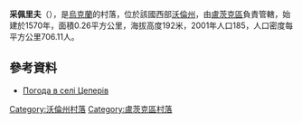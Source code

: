 {{coord|50|41|37|N|25|10|19|E|scale:30000|display=title}}

'''采佩里夫'''（{{lang-uk|Цеперів}}），是[[烏克蘭|烏克蘭]]的村落，位於該國西部[[沃倫州|沃倫州]]，由[[盧茨克區|盧茨克區]]負責管轄，始建於1570年，面積0.26平方公里，海拔高度192米，2001年人口185，人口密度每平方公里706.11人。

==參考資料==
* [http://weather.in.ua/ua/volynskaja/27685 Погода в селі Цеперів]

[[Category:沃倫州村落|Category:沃倫州村落]]
[[Category:盧茨克區村落|Category:盧茨克區村落]]


{{Volyn-geo-stub}}